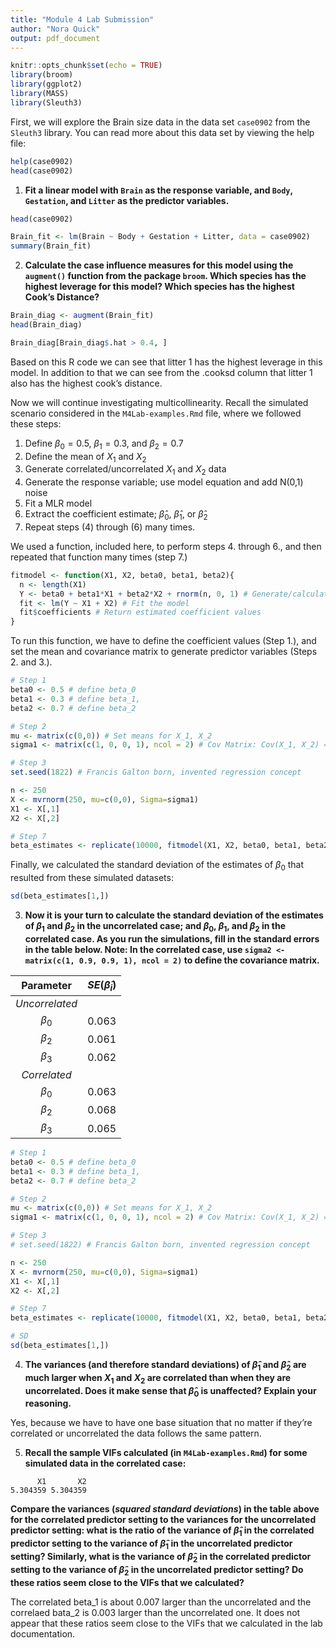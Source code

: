 ```yaml
---
title: "Module 4 Lab Submission"
author: "Nora Quick"
output: pdf_document
---
```


```r
knitr::opts_chunk$set(echo = TRUE)
library(broom)
library(ggplot2)
library(MASS)
library(Sleuth3)
```

First, we will explore the Brain size data in the data set `case0902` from the `Sleuth3` library. You can read more about this data set by viewing the help file:

```r
help(case0902)
head(case0902)
```

1. **Fit a linear model with `Brain` as the response variable, and `Body`, `Gestation`, and `Litter` as the predictor variables.**

```r
head(case0902)

Brain_fit <- lm(Brain ~ Body + Gestation + Litter, data = case0902)
summary(Brain_fit)
```

2. **Calculate the case influence measures for this model using the `augment()` function from the package `broom`.  Which species has the highest leverage for this model? Which species has the highest Cook's Distance?**

```r
Brain_diag <- augment(Brain_fit)
head(Brain_diag)
```

```r
Brain_diag[Brain_diag$.hat > 0.4, ]
```

Based on this R code we can see that litter 1 has the highest leverage in this model. In addition to that we can see from the .cooksd column that litter 1 also has the highest cook's distance.

  

Now we will continue investigating multicollinearity. Recall the simulated scenario considered in the `M4Lab-examples.Rmd` file, where we followed these steps:

1. Define $\beta_{0} = 0.5$, $\beta_{1} = 0.3$, and $\beta_{2} = 0.7$
2. Define the mean of $X_{1}$ and $X_{2}$
3. Generate correlated/uncorrelated $X_{1}$ and $X_{2}$ data
4. Generate the response variable; use model equation and add N(0,1) noise
5. Fit a MLR model
6. Extract the coefficient estimate; $\hat{\beta}_{0}$, $\hat{\beta}_{1}$, or $\hat{\beta}_{2}$
7. Repeat steps (4) through (6) many times.

We used a function, included here, to perform steps 4. through 6., and then repeated that function many times (step 7.)

```r
fitmodel <- function(X1, X2, beta0, beta1, beta2){
  n <- length(X1)
  Y <- beta0 + beta1*X1 + beta2*X2 + rnorm(n, 0, 1) # Generate/calculate response 
  fit <- lm(Y ~ X1 + X2) # Fit the model
  fit$coefficients # Return estimated coefficient values
}
```

To run this function, we have to define the coefficient values (Step 1.), and set the mean and covariance matrix to generate predictor variables (Steps 2. and 3.).  

```r
# Step 1
beta0 <- 0.5 # define beta_0
beta1 <- 0.3 # define beta_1, 
beta2 <- 0.7 # define beta_2

# Step 2
mu <- matrix(c(0,0)) # Set means for X_1, X_2
sigma1 <- matrix(c(1, 0, 0, 1), ncol = 2) # Cov Matrix: Cov(X_1, X_2) = 0

# Step 3
set.seed(1822) # Francis Galton born, invented regression concept

n <- 250
X <- mvrnorm(250, mu=c(0,0), Sigma=sigma1)
X1 <- X[,1]
X2 <- X[,2]

# Step 7
beta_estimates <- replicate(10000, fitmodel(X1, X2, beta0, beta1, beta2))
```

Finally, we calculated the standard deviation of the estimates of $\beta_0$ that resulted from these simulated datasets:

```r
sd(beta_estimates[1,])
```

3. **Now it is your turn to calculate the standard deviation of the estimates of  $\beta_{1}$ and $\beta_{2}$ in the uncorrelated case; and $\beta_{0}$, $\beta_{1}$, and $\beta_{2}$ in the correlated case. As you run the simulations, fill in the standard errors in the table below. Note: In the correlated case, use `sigma2 <- matrix(c(1, 0.9, 0.9, 1), ncol = 2)` to define the covariance matrix.**

| **Parameter**  | **$SE(\hat\beta_i)$** |
|:--------------:|:---------------------:|
| *Uncorrelated* |                       |
|   $\beta_0$    |          0.063        |
|   $\beta_2$    |          0.061        |
|   $\beta_3$    |          0.062        |
|  *Correlated*  |                       |
|   $\beta_0$    |          0.063        |
|   $\beta_2$    |          0.068        |
|   $\beta_3$    |          0.065        |


```r
# Step 1
beta0 <- 0.5 # define beta_0
beta1 <- 0.3 # define beta_1, 
beta2 <- 0.7 # define beta_2

# Step 2
mu <- matrix(c(0,0)) # Set means for X_1, X_2
sigma1 <- matrix(c(1, 0, 0, 1), ncol = 2) # Cov Matrix: Cov(X_1, X_2) = 0

# Step 3
# set.seed(1822) # Francis Galton born, invented regression concept

n <- 250
X <- mvrnorm(250, mu=c(0,0), Sigma=sigma1)
X1 <- X[,1]
X2 <- X[,2]

# Step 7
beta_estimates <- replicate(10000, fitmodel(X1, X2, beta0, beta1, beta2))

# SD
sd(beta_estimates[1,])
```


4. **The variances (and therefore standard deviations) of $\hat{\beta}_{1}$ and $\hat{\beta}_{2}$ are much larger when $X_1$ and $X_2$ are correlated than when they are uncorrelated. Does it make sense that $\hat{\beta}_{0}$ is unaffected? Explain your reasoning.**

Yes, because we have to have one base situation that no matter if they're correlated or uncorrelated the data follows the same pattern. 

5. **Recall the sample VIFs calculated (in `M4Lab-examples.Rmd`) for some simulated data in the correlated case:**
```
      X1       X2 
5.304359 5.304359 
```
**Compare the variances (*squared standard deviations*) in the table above for the correlated predictor setting to the variances for the uncorrelated predictor setting: what is the ratio of the variance of $\hat{\beta}_1$ in the correlated predictor setting to the variance of $\hat{\beta}_1$ in the uncorrelated predictor setting?  Similarly, what is the variance of $\hat{\beta}_2$ in the correlated predictor setting to the variance of $\hat{\beta}_2$ in the uncorrelated predictor setting?  Do these ratios seem close to the VIFs that we calculated?**

The correlated beta_1 is about 0.007 larger than the uncorrelated and the correlaed bata_2 is 0.003 larger than the uncorrelated one. It does not appear that these ratios seem close to the VIFs that we calculated in the lab documentation.
